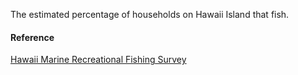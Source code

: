 The estimated percentage of households on Hawaii Island that fish.

#### Reference

[Hawaii Marine Recreational Fishing Survey](http://dlnr.hawaii.gov/dar/fishing/hmrfs/)
